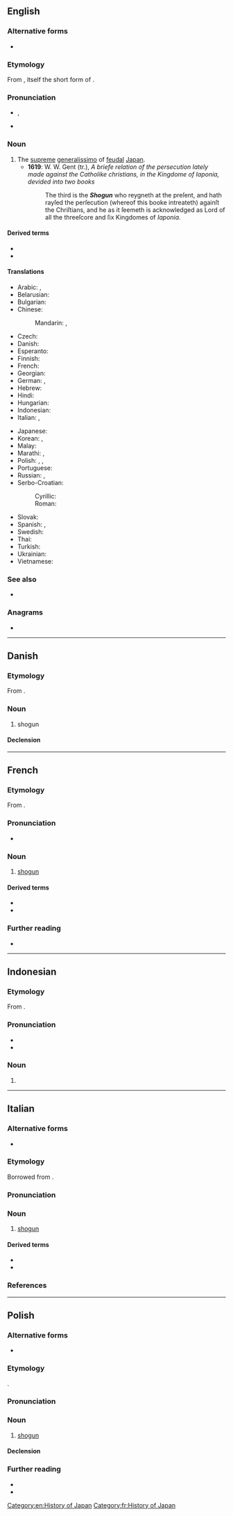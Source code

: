 {{also|shōgun}}
==English==
{{wikipedia}}

===Alternative forms===
* {{q|obsolete}} {{l|en|xogun}}

===Etymology===
From {{bor|en|ja|将軍|tr=shōgun}}, itself the short form of {{m|ja|sc=Jpan|征夷大将軍|tr=seii taishōgun|lit=[[general]] who [[overcome]]s the [[barbarian]]s}}.

===Pronunciation===
* {{enPR|shō'gŭn}}, {{IPA|en|/ˈʃəʊɡʌn/}}
* {{rhymes|en|əʊɡən|s=2}}

===Noun===
{{en-noun|s|shogun}}

# The [[supreme]] [[generalissimo]] of [[feudal]] [[Japan]].
#* '''1619''': W. W. Gent (tr.), ''A briefe relation of the persecution lately made against the Catholike christians, in the Kingdome of Iaponia, devided into two books''
#*: The third is the '''''Shogun''''' who reygneth at the preſent, and hath rayſed the perſecution (whereof this booke intreateth) againſt the Chriſtians, and he as it ſeemeth is acknowledged as Lord of all the threeſcore and ſix Kingdomes of ''Iaponia''.

====Derived terms====
* {{l|en|shogunate}}
* {{l|en|shogunal}}

====Translations====
{{trans-top|supreme generalissimo of feudal Japan}}
* Arabic: {{t|ar|شُوغُون|m|tr=šogun}}, {{t|ar|شُوغُون|m}}
* Belarusian: {{t|be|сёгун|m}}
* Bulgarian: {{t|bg|шо́гун|m}}
* Chinese:
*: Mandarin: {{t+|cmn|將軍|sc=Hani}}, {{t+|cmn|将军|tr=jiāngjūn|sc=Hani}}
* Czech: {{t|cs|šógun|m}}
* Danish: {{t|da|shogun|c}}
* Esperanto: {{t|eo|ŝoguno}}
* Finnish: {{t+|fi|shōgun}}
* French: {{t+|fr|shogun|m}}
* Georgian: {{t|ka|სიოგუნი|sc=Geor}}
* German: {{t+|de|Shōgun|m}}, {{t|de|Shogun|m}}
* Hebrew: {{t|he|שוגון|m|tr=shogun}}
* Hindi: {{t|hi|शोगुन|m}}
* Hungarian: {{t+|hu|sógun}}
* Indonesian: {{t+|id|syogun}}
* Italian: {{t|it|shōgun|m}}, {{t|it|siogun|m}}
{{trans-mid}}
* Japanese: {{t+|ja|将軍|tr=shōgun}}
* Korean: {{t+|ko|장군}}, {{t|ko|쇼군}}
* Malay: {{t|ms|syogun}}
* Marathi: {{t|mr|शोगुन|m}}, {{t|mr|शोउगुन|m}}
* Polish: {{t+|pl|siogun|m}}, {{t+|pl|szogun|m}}, {{t+|pl|shogun|m}}
* Portuguese: {{t+|pt|xogum|m}}
* Russian: {{t+|ru|сёгу́н|m}}, {{t+|ru|сёгун|m}}
* Serbo-Croatian:
*: Cyrillic: {{t|sh|шогун|m}}
*: Roman: {{t+|sh|šogun|m}}
* Slovak: {{t|sk|šógun|m}}
* Spanish: {{t|es|shōgun|m}}, {{t|es|sogún|m}}
* Swedish: {{t+|sv|shogun}}
* Thai: {{t|th|โชกุน}}
* Turkish: {{t|tr|şogun}}
* Ukrainian: {{t|uk|сьо́ґун|m}}
* Vietnamese: {{t|vi|shōgun}}
{{trans-bottom}}

===See also===
* {{projectlink|wikipedia}}

===Anagrams===
* {{anagrams|en|a=ghnosu|snough}}

[[Category:en:History of Japan]]

----

==Danish==

===Etymology===
From {{bor|da|ja|将軍|tr=shōgun}}.

===Noun===
{{da-noun}}

# shogun

====Declension====
{{da-decl|en|er}}

----

==French==
{{wikipedia|lang=fr}}

===Etymology===
From {{bor|fr|ja|将軍|tr=shōgun}}.

===Pronunciation===
* {{fr-IPA|chogoun}}

===Noun===
{{fr-noun|m}}

# [[#English|shogun]]

====Derived terms====
* {{l|fr|shogunal}}
* {{l|fr|shogunat}}

===Further reading===
* {{R:TLFi}}

[[Category:fr:History of Japan]]

----

==Indonesian==
{{wikipedia|lang=id}}

===Etymology===
From {{bor|id|ja|将軍|tr=shōgun}}.

===Pronunciation===
* {{IPA|id|/ʃo.ɡun/}}
* {{hyphenation|id|sho|gun}}

===Noun===
{{id-noun|}}

# {{nonstandard spelling of|id|syogun}}

----

==Italian==

===Alternative forms===
* {{alter|it|sciogun}}

===Etymology===
Borrowed from {{bor|it|ja|将軍|tr=shōgun}}.

===Pronunciation===
{{it-pr|shògun,shogùn<ref:{{R:it:DiPI}}>}}

===Noun===
{{it-noun|m|#}}

# [[#English|shogun]]

====Derived terms====
* {{l|it|shogunale}}
* {{l|it|shogunato}}

===References===
<references />

----

==Polish==

===Alternative forms===
* {{alt|pl|siogun|szogun}}

===Etymology===
{{bor+|pl|ja|将軍|tr=shōgun}}.

===Pronunciation===
{{pl-p|siogun|szogun|h=sho.gun}}

===Noun===
{{pl-noun|m-pr}}

# {{lb|pl|uncommon}} [[#English|shogun]]

====Declension====
{{pl-decl-noun
|shogun|shoguni/shogunowie
|shoguna|shogunów
|shogunowi|shogunom
|shoguna|shoguni/shogunowie
|shogunem|shogunami
|shogunie|shogunach
|shogunie|shoguni/shogunowie
}}

===Further reading===
* {{R:pl:WSJP}}
* {{R:PWN}}
